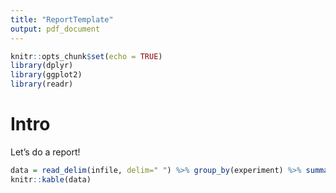 ```yaml
---
title: "ReportTemplate"
output: pdf_document
---
```


```r
knitr::opts_chunk$set(echo = TRUE)
library(dplyr)
library(ggplot2)
library(readr)
```

# Intro

Let's do a report!

```r
data = read_delim(infile, delim=" ") %>% group_by(experiment) %>% summarise(mean_result = mean(result))
knitr::kable(data)
```
